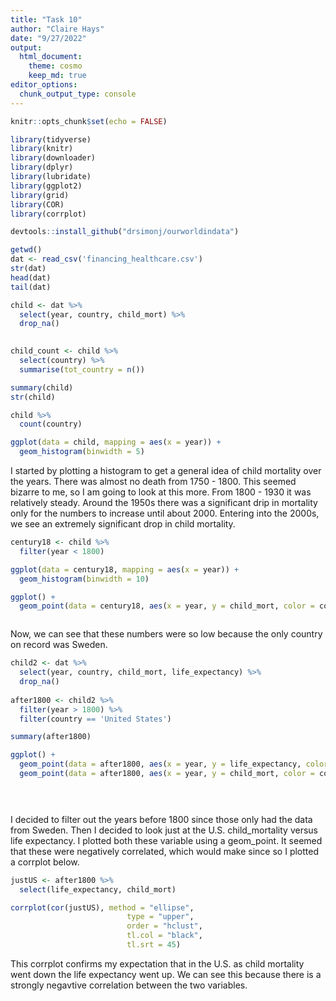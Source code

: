 ```yaml
---
title: "Task 10"
author: "Claire Hays"
date: "9/27/2022"
output: 
  html_document:
    theme: cosmo
    keep_md: true
editor_options: 
  chunk_output_type: console
---
```


```r
knitr::opts_chunk$set(echo = FALSE)

```

```r
library(tidyverse)
library(knitr)
library(downloader)
library(dplyr)
library(lubridate)
library(ggplot2)
library(grid)
library(COR)
library(corrplot)

```

```r

devtools::install_github("drsimonj/ourworldindata")

getwd()
dat <- read_csv('financing_healthcare.csv')
str(dat)
head(dat)
tail(dat)

child <- dat %>%
  select(year, country, child_mort) %>%
  drop_na()
  

child_count <- child %>%
  select(country) %>%
  summarise(tot_country = n())

summary(child)
str(child)

child %>%
  count(country)
```

```r

ggplot(data = child, mapping = aes(x = year)) +
  geom_histogram(binwidth = 5)


```

I started by plotting a histogram to get a general idea of child mortality over the years.
There was almost no death from 1750 - 1800. This seemed bizarre to me, so I am going to look at this more.  From 1800 - 1930 it was relatively steady.  Around the 1950s there was a significant drip in mortality only for the numbers to increase until about 2000.  Entering into the 2000s, we see an extremely significant drop in child mortality.  


```r

century18 <- child %>%
  filter(year < 1800)

ggplot(data = century18, mapping = aes(x = year)) +
  geom_histogram(binwidth = 10)

ggplot() +
  geom_point(data = century18, aes(x = year, y = child_mort, color = country))



```
Now, we can see that these numbers were so low because the only country on record was Sweden.

```r

child2 <- dat %>%
  select(year, country, child_mort, life_expectancy) %>%
  drop_na()
  
after1800 <- child2 %>%
  filter(year > 1800) %>%
  filter(country == 'United States')

summary(after1800)

ggplot() +
  geom_point(data = after1800, aes(x = year, y = life_expectancy, color = country)) +
  geom_point(data = after1800, aes(x = year, y = child_mort, color = country))


  
```
I decided to filter out the years before 1800 since those only had the data from Sweden. Then I decided to look just at the U.S. child_mortality versus life expectancy.  I plotted both these variable using a geom_point.  It seemed that these were negatively correlated, which would make since so I plotted a corrplot below.  

```r


justUS <- after1800 %>%
  select(life_expectancy, child_mort)

corrplot(cor(justUS), method = "ellipse",
                          type = "upper",
                          order = "hclust",
                          tl.col = "black",
                          tl.srt = 45) 


```

This corrplot confirms my expectation that in the U.S. as child mortality went down the life expectancy went up.  We can see this because there is a strongly negavtive correlation between the two variables.  